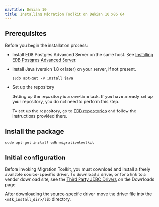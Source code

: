 ```yaml
---
navTitle: Debian 10
title: Installing Migration Toolkit on Debian 10 x86_64
---
```


## Prerequisites

Before you begin the installation process:

- Install EDB Postgres Advanced Server on the same host. See [Installing EDB Postgres Advanced Server](/epas/latest/epas_inst_linux).

- Install Java (version 1.8 or later) on your server, if not present.

  ```shell
  sudo apt-get -y install java
  ```

- Set up the repository

  Setting up the repository is a one-time task. If you have already set up your repository, you do not need to perform this step.

  To set up the repository, go to [EDB repositories](https://www.enterprisedb.com/repos-downloads) and follow the instructions provided there.

## Install the package

```shell
sudo apt-get install edb-migrationtoolkit
```

## Initial configuration

Before invoking Migration Toolkit, you must download and install a freely available source-specific driver. To download a driver, or for a link to a vendor download site, see the [Third Party JDBC Drivers](https://www.enterprisedb.com/software-downloads-postgres#third-party-jdbc-drivers) on the Downloads page.

After downloading the source-specific driver, move the driver file into the `<mtk_install_dir>/lib` directory.
